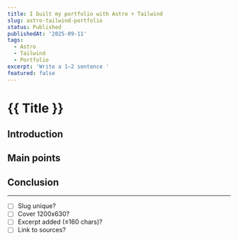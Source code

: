 ```yaml
---
title: I built my portfolio with Astro + Tailwind
slug: astro-tailwind-portfolio
status: Published
publishedAt: '2025-09-11'
tags:
  - Astro
  - Tailwind
  - Portfolio
excerpt: 'Write a 1–2 sentence '
featured: false
---
```

# \{\{ Title \}\}
## Introduction
## Main points
## Conclusion
---
- [ ] Slug unique?
- [ ] Cover 1200x630?
- [ ] Excerpt added (≤160 chars)?
- [ ] Link to sources?
<br />

